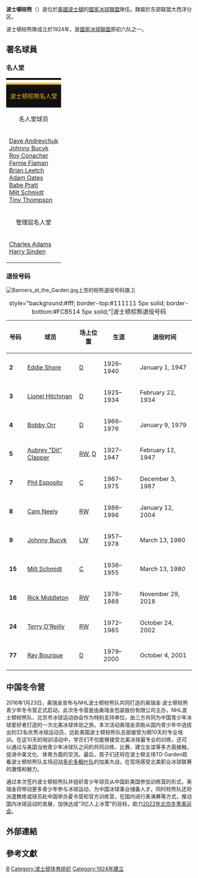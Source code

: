 {{Infobox NHL team
| team_name = 波士顿棕熊
| current = 
| bg_color = background:#FFFFFF; border-top:#111111 5px solid; border-bottom:#FCB514 5px solid;
| text_color = #000000
| logo_image = BostonBruins.gif
| conference = [[东部联盟_(NHL)|东部联盟]]
| division = [[大西洋分区|大西洋分区]]
| founded = 1924
| history = '''波士顿棕熊'''<br />1924至今
| arena = '''[[TD花园|TD花园]]'''
| city = [[波士顿|波士顿]]
| uniform_image = 
| team_colors = 黑, 金<ref>{{cite web|title=Club Directory|url=https://www.nhl.com/bruins/team/club-directory|website=BostonBruins.com|publisher=NHL Enterprises, LP|accessdate=February 19, 2017|archive-date=2021-04-10|archive-url=https://web.archive.org/web/20210410020823/https://www.nhl.com/bruins/team/club-directory|dead-url=no}}</ref><ref>{{cite news|last=Russo|first=Eric|title=The Evolution of the Boston Bruins Sweaters|url=https://www.nhl.com/bruins/news/the-evolution-of-the-boston-bruins-sweater/c-290032176|website=BostonBruins.com|publisher=NHL Enterprises, LP|date=June 21, 2017|accessdate=December 9, 2017|quote=When the Bruins take the ice this fall they'll be doing so with a bit of a different look – although one only the savviest of fans may recognize. On Tuesday night, the National Hockey League and adidas debuted their partnership by unveiling the league's new ADIZERO jerseys in Las Vegas. The Black & Gold's new threads contain only subtle variations from the sweaters they have worn since 2007, when Reebok took over the NHL's uniform design.|archive-date=2021-04-08|archive-url=https://web.archive.org/web/20210408210017/https://www.nhl.com/bruins/news/the-evolution-of-the-boston-bruins-sweater/c-290032176|dead-url=no}}</ref><br />{{color box|#111111}} {{color box|#FCB514}}
| media_affiliates = [[New_England_Sports_Network|NESN]]<br />[[WBZ-FM|The Sports Hub (98.5 FM)]]
| head_coach = [[Bruce_Cassidy|Bruce Cassidy]]
| general_manager = [[Don_Sweeney|Don Sweeney]]
| owner = [[Delaware_North_Companies|Delaware North Companies]]<br />([[Jeremy_Jacobs|Jeremy Jacobs]], chairman; [[Charlie_Jacobs|Charlie Jacobs]], CEO)
| captain = [[Zdeno_Chára|Zdeno Chara]]
| minor_league_affiliates = [[Providence_Bruins|Providence Bruins]] ([[美国冰球联盟|AHL]])<br />[[Atlanta_Gladiators|Atlanta Gladiators]] ([[ECHL|ECHL]])
| stanley_cups = '''6''' ([[1929_Stanley_Cup_Finals|1928–29]], [[1939_Stanley_Cup_Finals|1938–39]], [[1941_Stanley_Cup_Finals|1940–41]], [[1970_Stanley_Cup_Finals|1969–70]], [[1972_Stanley_Cup_Finals|1971–72]], [[2011_Stanley_Cup_Finals|2010–11]])
| conf_titles = '''5''' ([[1987–88_NHL_season|1987–88]], [[1989–90_NHL_season|1989–90]], [[2010–11_NHL_season|2010–11]], [[2012–13_NHL_season|2012–13]], [[2018–19_NHL_season|2018–19]])
| presidents'_trophies = '''2''' ([[1989–90_NHL_season|1989–90]], [[2013–14_NHL_season|2013–14]])
| division_titles = '''25''' ([[1927–28_NHL_season|1927–28]], [[1928–29_NHL_season|1928–29]], [[1929–30_NHL_season|1929–30]], [[1930–31_NHL_season|1930–31]], [[1932–33_NHL_season|1932–33]], [[1934–35_NHL_season|1934–35]], [[1937–38_NHL_season|1937–38]], [[1970–71_NHL_season|1970–71]], [[1971–72_NHL_season|1971–72]], [[1973–74_NHL_season|1973–74]], [[1975–76_NHL_season|1975–76]], [[1976–77_NHL_season|1976–77]], [[1977–78_NHL_season|1977–78]], [[1978–79_NHL_season|1978–79]], [[1982–83_NHL_season|1982–83]], [[1983–84_NHL_season|1983–84]], [[1989–90_NHL_season|1989–90]], [[1990–91_NHL_season|1990–91]], [[1992–93_NHL_season|1992–93]], [[2001–02_NHL_season|2001–02]], [[2003–04_NHL_season|2003–04]], [[2008–09_NHL_season|2008–09]], [[2010–11_NHL_season|2010–11]], [[2011–12_NHL_season|2011–12]], [[2013–14_NHL_season|2013–14]])
|website = {{URL|https://www.nhl.com/bruins}}
}}

'''波士頓棕熊'''（{{lang-en|Boston Bruins}}）是位於[[美國|美國]][[波士頓|波士頓]]的[[國家冰球聯盟|國家冰球聯盟]]隊伍，隸屬於东部联盟大西洋分区。

波士頓棕熊隊成立於1924年，是[[國家冰球聯盟|國家冰球聯盟]]原初六队之一。

==著名球員==

===名人堂===

{| class="toccolours" style="font-size:95%; width:75%;"
|-
! colspan="6" style="background:#fff; border-top:#111111 5px solid; border-bottom:#FCB514 5px solid; text-align:center;"|
|-
! colspan="6" style="background:#111111; color:#FCB514; text-align:center;"|波士顿棕熊名人堂
|-
! colspan="6" style="text-align:center;"|名人堂球员
|-
|[[Dave_Andreychuk|Dave Andreychuk]]<br>[[Johnny_Bucyk|Johnny Bucyk]]<br>[[Roy_Conacher|Roy Conacher]]<br>[[Fernie_Flaman|Fernie Flaman]]<br>[[Brian_Leetch|Brian Leetch]]<br>[[Adam_Oates|Adam Oates]]<br>[[Babe_Pratt|Babe Pratt]]<br>[[Milt_Schmidt|Milt Schmidt]]<br>[[Tiny_Thompson|Tiny Thompson]]<br>
|[[Marty_Barry|Marty Barry]]<br>[[Billy_Burch|Billy Burch]]<br>[[Bun_Cook|Bun Cook]]<br>[[Frank_Frederickson|Frank Frederickson]]<br>[[Harry_Lumley_(ice_hockey)|Harry Lumley]]<br>[[Harry_Oliver_(ice_hockey)|Harry Oliver]]<br>[[Bill_Quackenbush|Bill Quackenbush]]<br>[[Eddie_Shore|Eddie Shore]]<br>[[Rogie_Vachon|Rogie Vachon]]<br>
|[[Bobby_Bauer|Bobby Bauer]]<br>[[Gerry_Cheevers|Gerry Cheevers]]<br>[[Bill_Cowley|Bill Cowley]]<br>[[Busher_Jackson|Busher Jackson]]<br>[[Mickey_MacKay|Mickey MacKay]]<br>[[Bobby_Orr|Bobby Orr]]<br>[[Jean_Ratelle|Jean Ratelle]]<br>[[Babe_Siebert|Babe Siebert]]<br>[[Cooney_Weiland|Cooney Weiland]]<br>
|[[Leo_Boivin|Leo Boivin]]<br>[[Dit_Clapper|Dit Clapper]]<br>[[Cy_Denneny|Cy Denneny]]<br>[[Tom_Johnson_(ice_hockey)|Tom Johnson]]<br>[[Sylvio_Mantha|Sylvio Mantha]]<br>[[Brad_Park|Brad Park]]<br>[[Mark_Recchi|Mark Recchi]]<br>[[Hooley_Smith|Hooley Smith]]<br>
|[[Ray_Bourque|Ray Bourque]]<br>[[Sprague_Cleghorn|Sprague Cleghorn]]<br>[[Woody_Dumart|Woody Dumart]]<br>[[Duke_Keats|Duke Keats]]<br>[[Joe_Mullen|Joe Mullen]]<br>[[Bernie_Parent|Bernie Parent]]<br>[[Art_Ross|Art Ross]]<br>[[Allan_Stanley|Allan Stanley]]<br>
|[[Frank_Brimsek|Frank Brimsek]]<br>[[Paul_Coffey|Paul Coffey]]<br>[[Phil_Esposito|Phil Esposito]]<br>[[Guy_Lapointe|Guy Lapointe]]<br>[[Cam_Neely|Cam Neely]]<br>[[Jacques_Plante|Jacques Plante]]<br>[[Terry_Sawchuk|Terry Sawchuk]]<br>[[Nels_Stewart|Nels Stewart]]<br>
|-
! colspan="6" style="text-align:center;"|管理层名人堂
|-
|[[Charles_Adams_(ice_hockey)|Charles Adams]]<br>[[Harry_Sinden|Harry Sinden]]<br>
|[[Weston_Adams|Weston Adams]]<br>
|[[Walter_A._Brown|Walter A. Brown]]<br>
|[[Pat_Burns|Pat Burns]]<br>
|[[Jeremy_Jacobs|Jeremy Jacobs]]<br>
|[[Willie_O'Ree|Willie O'Ree]]<br>
|}

===退役号码===

[[File:Banners_at_the_Garden.jpg|thumb]]上空的棕熊退役号码旗.]]

{| class="wikitable sortable" style="text-align:center"
|+ style="background:#fff; border-top:#111111 5px solid; border-bottom:#FCB514 5px solid;"|波士顿棕熊退役号码
|-
! style="width:40px;"|号码
! style="width:150px;"|球员
! style="width:60px;"|场上位置
! style="width:100px;"|生涯
! style="width:160px;"|退役时间
|-
| '''2''' || [[Eddie_Shore|Eddie Shore]] || [[Defenceman|D]] || 1926–1940 || January 1, 1947
|-
| '''3''' || [[Lionel_Hitchman|Lionel Hitchman]] || [[Defenceman|D]] || 1925–1934 || February 22, 1934
|-
| '''4''' || [[Bobby_Orr|Bobby Orr]] || [[Defenceman|D]] || 1966–1976 || January 9, 1979
|-
| '''5''' || [[Dit_Clapper|Aubrey "Dit" Clapper]] || [[Winger_(ice_hockey)|RW]], [[Defenceman|D]] || 1927–1947 || February 12, 1947
|-
| '''7''' || [[Phil_Esposito|Phil Esposito]] || [[Center_(ice_hockey)|C]] || 1967–1975 || December 3, 1987
|-
| '''8''' || [[Cam_Neely|Cam Neely]] || [[Winger_(ice_hockey)|RW]] || 1986–1996 || January 12, 2004
|-
| '''9''' || [[Johnny_Bucyk|Johnny Bucyk]] || [[Winger_(ice_hockey)|LW]] || 1957–1978 || March 13, 1980
|-
| '''15''' || [[Milt_Schmidt|Milt Schmidt]] || [[Center_(ice_hockey)|C]] || 1936–1955 || March 13, 1980
|-
| '''16''' || [[Rick_Middleton|Rick Middleton]] || [[Winger_(ice_hockey)|RW]] || 1976–1988 || November 29, 2018
|-
| '''24''' || [[Terry_O'Reilly|Terry O'Reilly]] || [[Winger_(ice_hockey)|RW]] || 1972–1985 || October 24, 2002
|-
| '''77''' ||[[Ray_Bourque|Ray Bourque]] || [[Defenceman|D]] || 1979–2000 || October 4, 2001

|}

==中国冬令营==

2016年1月23日，奥瑞金宣布与NHL波士顿棕熊队共同打造的奥瑞金·波士顿棕熊青少年冬令营正式启动。此次冬令营是由奥瑞金包装股份有限公司主办，NHL波士顿棕熊队、北京市冰球运动协会作为特别支持单位，由三方共同为中国青少年冰球爱好者打造的一次北美冰球体验之旅。本次活动奥瑞金资助从国内青少年中选拔出的22名优秀冰球运动员，远赴美国波士顿棕熊队总部接受为期10天的专业培训。在这10天的培训活动中，学员们不仅能够接受北美冰球最专业的训练，还可以通过与美国当地青少年冰球队之间的共同训练、比赛、建立友谊等多方面接触，促进中美文化、体育方面的交流。最后，孩子们还将在波士顿主场TD Garden观看波士顿棕熊队主场迎战[[多伦多枫叶队|多伦多枫叶队]]的加美大战，在现场感受北美职业冰球联赛的激情和魅力。

通过本次签约波士顿棕熊队并组织青少年球员从中国赴美国参加训练营的形式，奥瑞金将带动更多青少年参与冰球运动，为中国冰球事业储备人才。同时棕熊队还将派遣教练或球员赴中国举办夏令营和官方训练营，在国内进行表演赛等方式，推动国内冰球运动的发展，加快达成“3亿人上冰雪”的目标，助力[[2022年冬季奥林匹克运动会|2022年北京冬季奥运会]]。

==外部連結==


== 參考文獻 ==

{{Reflist|2}}

{{NHL}}

[[Category:國家冰球聯盟球隊|B]]
[[Category:波士顿体育组织|Category:波士顿体育组织]]
[[Category:1924年建立|Category:1924年建立]]